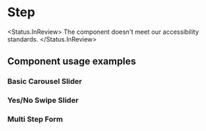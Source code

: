 
<Meta of={Stories} />

# Step

<Status.InReview>
  The component doesn't meet our accessibility standards.
</Status.InReview>

<Props />

## Component usage examples

### Basic Carousel Slider

<Story of={Stories.Slider} />

### Yes/No Swipe Slider

<Story of={Stories.Swiper} />

### Multi Step Form

<Story of={Stories.Form} />
